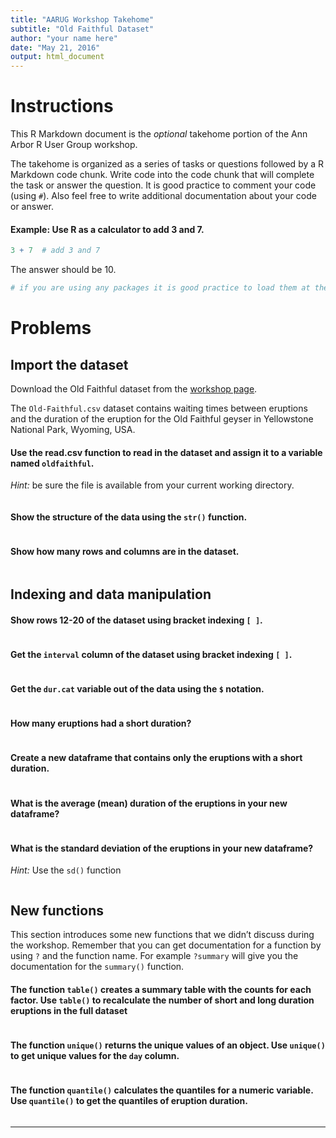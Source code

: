 ```yaml
---
title: "AARUG Workshop Takehome"
subtitle: "Old Faithful Dataset"
author: "your name here"
date: "May 21, 2016"
output: html_document
---
```


# Instructions

This R Markdown document is the *optional* takehome portion of the Ann Arbor R User Group workshop.

The takehome is organized as a series of tasks or questions followed by a R Markdown code chunk. Write code into the code chunk that will complete the task or answer the question. It is good practice to comment your code (using `#`). Also feel free to write additional documentation about your code or answer.

#### Example: Use R as a calculator to add 3 and 7.

```r
3 + 7  # add 3 and 7
```

The answer should be 10.

```r
# if you are using any packages it is good practice to load them at the beginning
```

# Problems

## Import the dataset

Download the Old Faithful dataset from the [workshop page](http://annarborrusergroup.github.io/AARUG-R-workshop/).

The `Old-Faithful.csv` dataset contains waiting times between eruptions and the duration of the eruption for the Old Faithful geyser in Yellowstone National Park, Wyoming, USA.

#### Use the read.csv function to read in the dataset and assign it to a variable named `oldfaithful`.
*Hint:* be sure the file is available from your current working directory.

```r

```

#### Show the structure of the data using the `str()` function.

```r

```

#### Show how many rows and columns are in the dataset.

```r

```

## Indexing and data manipulation

#### Show rows 12-20 of the dataset using bracket indexing `[ ]`.

```r

```

#### Get the `interval` column of the dataset using bracket indexing `[ ]`.

```r

```

#### Get the `dur.cat` variable out of the data using the `$` notation.

```r

```

#### How many eruptions had a short duration?

```r

```

#### Create a new dataframe that contains only the eruptions with a short duration.

```r

```

#### What is the average (mean) duration of the eruptions in your new dataframe?

```r

```

#### What is the standard deviation of the eruptions in your new dataframe?
*Hint:* Use the `sd()` function

```r

```

## New functions

This section introduces some new functions that we didn't discuss during the workshop. Remember that you can get documentation for a function by using `?` and the function name. For example `?summary` will give you the documentation for the `summary()` function.

#### The function `table()` creates a summary table with the counts for each factor. Use `table()` to recalculate the number of short and long duration eruptions in the full dataset

```r

```

#### The function `unique()` returns the unique values of an object. Use `unique()` to get unique values for the `day` column.

```r

```

#### The function `quantile()` calculates the quantiles for a numeric variable. Use `quantile()` to get the quantiles of eruption duration.

```r

```

***

